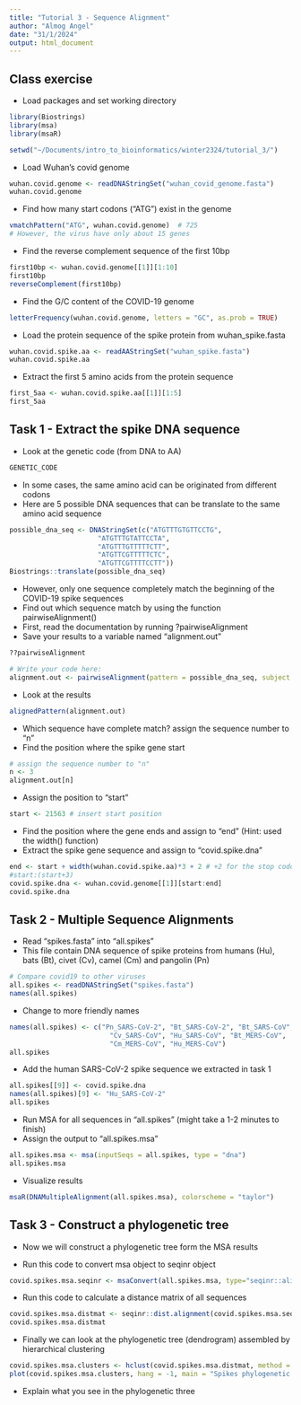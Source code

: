 ```yaml
---
title: "Tutorial 3 - Sequence Alignment"
author: "Almog Angel"
date: "31/1/2024"
output: html_document
---
```


## Class exercise

- Load packages and set working directory
```r
library(Biostrings)
library(msa)
library(msaR)

setwd("~/Documents/intro_to_bioinformatics/winter2324/tutorial_3/")
```

- Load Wuhan's covid genome
```r
wuhan.covid.genome <- readDNAStringSet("wuhan_covid_genome.fasta")
wuhan.covid.genome
```

- Find how many start codons ("ATG") exist in the genome
```r
vmatchPattern("ATG", wuhan.covid.genome)  # 725
# However, the virus have only about 15 genes
```

- Find the reverse complement sequence of the first 10bp
```r
first10bp <- wuhan.covid.genome[[1]][1:10]
first10bp
reverseComplement(first10bp)
```

- Find the G/C content of the COVID-19 genome
```r
letterFrequency(wuhan.covid.genome, letters = "GC", as.prob = TRUE)
```

- Load the protein sequence of the spike protein from wuhan_spike.fasta
```r
wuhan.covid.spike.aa <- readAAStringSet("wuhan_spike.fasta")
wuhan.covid.spike.aa
```

- Extract the first 5 amino acids from the protein sequence
```r
first_5aa <- wuhan.covid.spike.aa[[1]][1:5]
first_5aa
```

## Task 1 - Extract the spike DNA sequence

- Look at the genetic code (from DNA to AA)
```r
GENETIC_CODE
```

- In some cases, the same amino acid can be originated from different codons
- Here are 5 possible DNA sequences that can be translate to the same amino acid sequence
```r
possible_dna_seq <- DNAStringSet(c("ATGTTTGTGTTCCTG",
                      "ATGTTTGTATTCCTA",
                      "ATGTTTGTTTTTCTT",
                      "ATGTTCGTTTTTCTC",
                      "ATGTTCGTTTTCCTT"))
Biostrings::translate(possible_dna_seq)
```

- However, only one sequence completely match the beginning of the COVID-19 spike sequences
- Find out which sequence match by using the function pairwiseAlignment()
- First, read the documentation by running ?pairwiseAlignment
- Save your results to a variable named "alignment.out"

```r
??pairwiseAlignment

# Write your code here:
alignment.out <- pairwiseAlignment(pattern = possible_dna_seq, subject = wuhan.covid.genome, type = "local")
```

- Look at the results
```r
alignedPattern(alignment.out)
```

- Which sequence have complete match? assign the sequence number to "n"
- Find the position where the spike gene start
```r
# assign the sequence number to "n"
n <- 3
alignment.out[n] 
```

- Assign the position to "start"
```r
start <- 21563 # insert start position
```

- Find the position where the gene ends and assign to "end" (Hint: used the width() function)
- Extract the spike gene sequence and assign to "covid.spike.dna"
```r
end <- start + width(wuhan.covid.spike.aa)*3 + 2 # +2 for the stop codon
#start:(start+3)
covid.spike.dna <- wuhan.covid.genome[[1]][start:end]
covid.spike.dna
```


## Task 2 - Multiple Sequence Alignments

- Read "spikes.fasta" into "all.spikes"
- This file contain DNA sequence of spike proteins from humans (Hu), bats (Bt), civet (Cv), camel (Cm) and pangolin (Pn)
```r
# Compare covid19 to other viruses
all.spikes <- readDNAStringSet("spikes.fasta")
names(all.spikes)
```

- Change to more friendly names
```r
names(all.spikes) <- c("Pn_SARS-CoV-2", "Bt_SARS-CoV-2", "Bt_SARS-CoV",
                         "Cv_SARS-CoV", "Hu_SARS-CoV", "Bt_MERS-CoV",
                         "Cm_MERS-CoV", "Hu_MERS-CoV")
all.spikes
```

- Add the human SARS-CoV-2 spike sequence we extracted in task 1
```r
all.spikes[[9]] <- covid.spike.dna
names(all.spikes)[9] <- "Hu_SARS-CoV-2"
all.spikes
```


- Run MSA for all sequences in "all.spikes" (might take a 1-2 minutes to finish)
- Assign the output to "all.spikes.msa"
```r
all.spikes.msa <- msa(inputSeqs = all.spikes, type = "dna")
all.spikes.msa
```

- Visualize results
```r
msaR(DNAMultipleAlignment(all.spikes.msa), colorscheme = "taylor")
```


## Task 3 - Construct a phylogenetic tree

- Now we will construct a phylogenetic tree form the MSA results

- Run this code to convert msa object to seqinr object
```r
covid.spikes.msa.seqinr <- msaConvert(all.spikes.msa, type="seqinr::alignment")
```

- Run this code to calculate a distance matrix of all sequences
```r
covid.spikes.msa.distmat <- seqinr::dist.alignment(covid.spikes.msa.seqinr, matrix = "similarity")
covid.spikes.msa.distmat
```

- Finally we can look at the phylogenetic tree (dendrogram) assembled by hierarchical clustering
```r
covid.spikes.msa.clusters <- hclust(covid.spikes.msa.distmat, method = "average")
plot(covid.spikes.msa.clusters, hang = -1, main = "Spikes phylogenetic three", xlab = "Organism", ylab  = "Distance")
```


- Explain what you see in the phylogenetic three